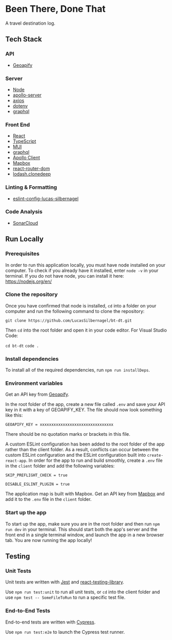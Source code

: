 
<Meta title="About" />

<style>
  {`
    .subheading {
      --mediumdark: '#999999';
      font-weight: 900;
      font-size: 13px;
      color: #999;
      letter-spacing: 6px;
      line-height: 24px;
      text-transform: uppercase;
      margin-bottom: 12px;
      margin-top: 40px;
    }

    .link-list {
      display: grid;
      grid-template-columns: 1fr;
      grid-template-rows: 1fr 1fr;
      row-gap: 10px;
    }

    @media (min-width: 620px) {
      .link-list {
        row-gap: 20px;
        column-gap: 20px;
        grid-template-columns: 1fr 1fr;
      }
    }

    @media all and (-ms-high-contrast:none) {
    .link-list {
        display: -ms-grid;
        -ms-grid-columns: 1fr 1fr;
        -ms-grid-rows: 1fr 1fr;
      }
    }

    .link-item {
      display: block;
      padding: 20px 30px 20px 15px;
      border: 1px solid #00000010;
      border-radius: 5px;
      transition: background 150ms ease-out, border 150ms ease-out, transform 150ms ease-out;
      color: #333333;
      display: flex;
      align-items: flex-start;
    }

    .link-item:hover {
      border-color: #1EA7FD50;
      transform: translate3d(0, -3px, 0);
      box-shadow: rgba(0, 0, 0, 0.08) 0 3px 10px 0;
    }

    .link-item:active {
      border-color: #1EA7FD;
      transform: translate3d(0, 0, 0);
    }

    .link-item strong {
      font-weight: 700;
      display: block;
      margin-bottom: 2px;
    }

    .link-item img {
      height: 40px;
      width: 40px;
      margin-right: 15px;
      flex: none;
    }

    .link-item span {
      font-size: 14px;
      line-height: 20px;
    }

    .tip {
      display: inline-block;
      border-radius: 1em;
      font-size: 11px;
      line-height: 12px;
      font-weight: 700;
      background: #E7FDD8;
      color: #66BF3C;
      padding: 4px 12px;
      margin-right: 10px;
      vertical-align: top;
    }

    .tip-wrapper {
      font-size: 13px;
      line-height: 20px;
      margin-top: 40px;
      margin-bottom: 40px;
    }

    .tip-wrapper code {
      font-size: 12px;
      display: inline-block;
    }
  `}
</style>

# Been There, Done That

A travel destination log.

## Tech Stack

### API

- [Geoapify](https://apidocs.geoapify.com/)

### Server

- [Node](https://nodejs.org/en/)
- [apollo-server](https://www.npmjs.com/package/apollo-server)
- [axios](https://www.npmjs.com/package/axios)
- [dotenv](https://www.npmjs.com/package/dotenv)
- [graphql](https://www.npmjs.com/package/graphql)

### Front End

- [React](https://reactjs.org/)
- [TypeScript](https://www.typescriptlang.org/)
- [MUI](https://mui.com/)
- [graphql](https://www.npmjs.com/package/graphql)
- [Apollo Client](https://www.apollographql.com/docs/react/)
- [Mapbox](https://www.mapbox.com/)
- [react-router-dom](https://www.npmjs.com/package/react-router-dom)
- [lodash.clonedeep](https://www.npmjs.com/package/lodash.clonedeep)

### Linting & Formatting

- [eslint-config-lucas-silbernagel](https://www.npmjs.com/package/eslint-config-lucas-silbernagel)

### Code Analysis

- [SonarCloud](https://sonarcloud.io/)

## Run Locally

### Prerequisites

In order to run this application locally, you must have node installed on your computer. To check if you already have it installed, enter `node -v` in your terminal. If you do not have node, you can install it here: https://nodejs.org/en/

### Clone the repository

Once you have confirmed that node is installed, `cd` into a folder on your computer and run the following command to clone the repository:

`git clone https://github.com/LucasSilbernagel/bt-dt.git`

Then `cd` into the root folder and open it in your code editor. For Visual Studio Code:

`cd bt-dt`
`code .`

### Install dependencies

To install all of the required dependencies, run `npm run installDeps`.

### Environment variables

Get an API key from [Geoapify](https://apidocs.geoapify.com/#docs).

In the root folder of the app, create a new file called `.env` and save your API key in it with a key of GEOAPIFY_KEY. The file should now look something like this:

`GEOAPIFY_KEY = xxxxxxxxxxxxxxxxxxxxxxxxxxxxxxxx`

There should be no quotation marks or brackets in this file.

A custom ESLint configuration has been added to the root folder of the app rather than the client folder. As a result, conflicts can occur between the custom ESLint configuration and the ESLint configuration built into `create-react-app`. In order for the app to run and build smoothly, create a `.env` file in the `client` folder and add the following variables:

```
SKIP_PREFLIGHT_CHECK = true

DISABLE_ESLINT_PLUGIN = true
```

The application map is built with Mapbox. Get an API key from [Mapbox](https://www.mapbox.com/) and add it to the `.env` file in the `client` folder.

### Start up the app

To start up the app, make sure you are in the root folder and then run `npm run dev` in your terminal. This should start both the app's server and the front end in a single terminal window, and launch the app in a new browser tab. You are now running the app locally!

## Testing

### Unit Tests

Unit tests are written with [Jest](https://jestjs.io/) and [react-testing-library](https://testing-library.com/).

Use `npm run test:unit` to run all unit tests, or `cd` into the client folder and use `npm test -- SomeFileToRun` to run a specific test file.

### End-to-End Tests

End-to-end tests are written with [Cypress](https://www.cypress.io/).

Use `npm run test:e2e` to launch the Cypress test runner.
